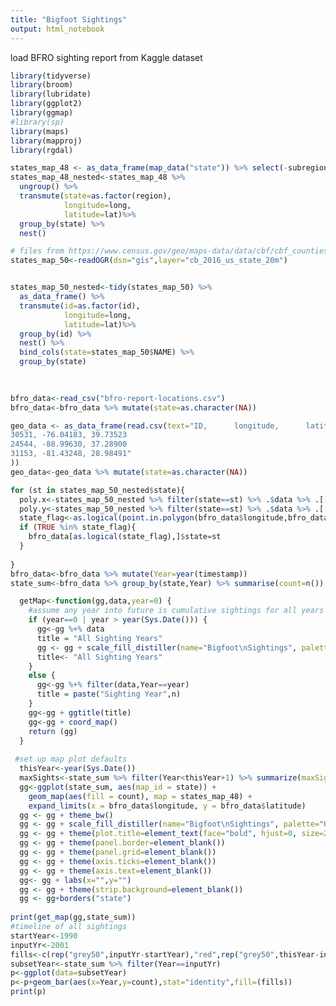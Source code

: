 ```yaml
---
title: "Bigfoot Sightings"
output: html_notebook
---
```

load BFRO sighting report from Kaggle dataset
```r
library(tidyverse)
library(broom)
library(lubridate)
library(ggplot2)
library(ggmap)
#library(sp)
library(maps)
library(mapproj)
library(rgdal)


```

```r

states_map_48 <- as_data_frame(map_data("state")) %>% select(-subregion)
states_map_48_nested<-states_map_48 %>% 
  ungroup() %>% 
  transmute(state=as.factor(region),
            longitude=long,
            latitude=lat)%>%
  group_by(state) %>% 
  nest()

# files from https://www.census.gov/geo/maps-data/data/cbf/cbf_counties.html put in gis directory
states_map_50<-readOGR(dsn="gis",layer="cb_2016_us_state_20m")


states_map_50_nested<-tidy(states_map_50) %>% 
  as_data_frame() %>% 
  transmute(id=as.factor(id),
            longitude=long,
            latitude=lat)%>%
  group_by(id) %>% 
  nest() %>% 
  bind_cols(state=states_map_50$NAME) %>% 
  group_by(state)
  
  
```
```r

bfro_data<-read_csv("bfro-report-locations.csv")
bfro_data<-bfro_data %>% mutate(state=as.character(NA))

geo_data <- as_data_frame(read.csv(text="ID,      longitude,      latitude
30531, -76.04183, 39.73523
24544, -88.99630, 37.28900
31153, -81.43248, 28.98491"
))
geo_data<-geo_data %>% mutate(state=as.character(NA))
```

```r
for (st in states_map_50_nested$state){
  poly.x<-states_map_50_nested %>% filter(state==st) %>% .$data %>% .[[1]] %>% .$longitude
  poly.y<-states_map_50_nested %>% filter(state==st) %>% .$data %>% .[[1]] %>% .$latitude
  state_flag<-as.logical(point.in.polygon(bfro_data$longitude,bfro_data$latitude,poly.x,poly.y))
  if (TRUE %in% state_flag){
    bfro_data[as.logical(state_flag),]$state=st
  }
  
}
bfro_data<-bfro_data %>% mutate(Year=year(timestamp))
state_sum<-bfro_data %>% group_by(state,Year) %>% summarise(count=n()) 

```

```r
  
  getMap<-function(gg,data,year=0) {
    #assume any year into future is cumulative sightings for all years
    if (year==0 | year > year(Sys.Date())) {
      gg<-gg %+% data
      title = "All Sighting Years"
      gg <- gg + scale_fill_distiller(name="Bigfoot\nSightings", palette="Greens", na.value="#7f7f7f")
      title<- "All Sighting Years"
    }
    else {
      gg<-gg %+% filter(data,Year==year)
      title = paste("Sighting Year",n)
    }
    gg<-gg + ggtitle(title)
    gg<-gg + coord_map()
    return (gg)
  }
  
 #set up map plot defaults
  thisYear<-year(Sys.Date())
  maxSights<-state_sum %>% filter(Year<thisYear+1) %>% summarize(maxSights=max(count))
  gg<-ggplot(state_sum, aes(map_id = state)) + 
    geom_map(aes(fill = count), map = states_map_48) + 
    expand_limits(x = bfro_data$longitude, y = bfro_data$latitude)
  gg <- gg + theme_bw()
  gg <- gg + scale_fill_distiller(name="Bigfoot\nSightings", palette="Greens", na.value="#7f7f7f",limits=c(0,maxSights))
  gg <- gg + theme(plot.title=element_text(face="bold", hjust=0, size=24))
  gg <- gg + theme(panel.border=element_blank())
  gg <- gg + theme(panel.grid=element_blank())
  gg <- gg + theme(axis.ticks=element_blank())
  gg <- gg + theme(axis.text=element_blank())
  gg<- gg + labs(x="",y="")
  gg <- gg + theme(strip.background=element_blank())
  gg <- gg+borders("state")
  
print(get_map(gg,state_sum))
#timeline of all sightings  
startYear<-1990
inputYr<-2001
fills<-c(rep("grey50",inputYr-startYear),"red",rep("grey50",thisYear-inputYr-2))
subsetYear<-state_sum %>% filter(Year==inputYr)
p<-ggplot(data=subsetYear)
p<-p+geom_bar(aes(x=Year,y=count),stat="identity",fill=(fills))
print(p)

```

